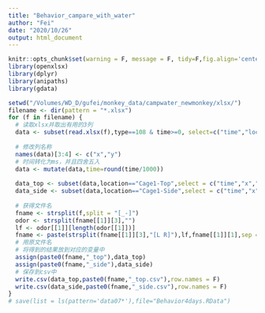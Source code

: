 ```yaml
---
title: "Behavior_campare_with_water"
author: "Fei"
date: "2020/10/26"
output: html_document
---
```


```r
knitr::opts_chunk$set(warning = F, message = F, tidy=F,fig.align='center',fig.showtext=TRUE,results="hold",fig.show = "hold")
library(openxlsx)
library(dplyr)
library(anipaths)
library(gdata)
```


```r
setwd("/Volumes/WD_D/gufei/monkey_data/campwater_newmonkey/xlsx/")
filename <- dir(pattern = "*.xlsx")
for (f in filename) {
  # 读取xlsx并取出有用的3列
  data <- subset(read.xlsx(f),type==108 & time>=0, select=c("time","location","data1","data2"))
  
  # 修改列名称
  names(data)[3:4] <- c("x","y")
  # 时间转化为ms，并且四舍五入
  data <- mutate(data,time=round(time/1000))
  
  data_top <- subset(data,location=="Cage1-Top",select = c("time","x","y"))
  data_side <- subset(data,location=="Cage1-Side",select = c("time","x","y"))
  
  # 获得文件名
  fname <- strsplit(f,split = "[_-]")
  odor <- strsplit(fname[[1]][3],"")
  lf <- odor[[1]][length(odor[[1]])]
  fname <- paste(strsplit(fname[[1]][3],"[L R]"),lf,fname[[1]][1],sep = "_")
  # 用原文件名
  # 将得到的结果放到对应的变量中
  assign(paste0(fname,"_top"),data_top)
  assign(paste0(fname,"_side"),data_side)
  # 保存到csv中
  write.csv(data_top,paste0(fname,"_top.csv"),row.names = F)
  write.csv(data_side,paste0(fname,"_side.csv"),row.names = F)
}
# save(list = ls(pattern='data07*'),file="Behavior4days.RData")
```



